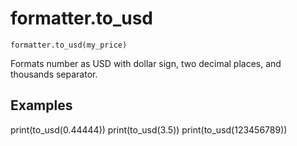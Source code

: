 # formatter.to_usd { #my_project.formatter.to_usd }

`formatter.to_usd(my_price)`

Formats number as USD with dollar sign, two decimal places, and thousands separator.

## Examples

print(to_usd(0.44444))
print(to_usd(3.5))
print(to_usd(123456789))